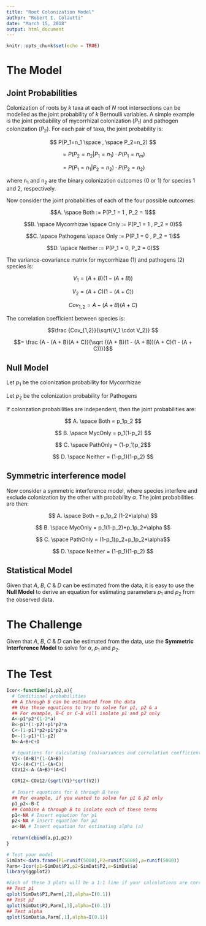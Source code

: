 ```yaml
---
title: "Root Colonization Model"
author: "Robert I. Colautti"
date: "March 15, 2018"
output: html_document
---
```


```r
knitr::opts_chunk$set(echo = TRUE)
```

# The Model

## Joint Probabilities

Colonization of roots by _k_ taxa at each of _N_ root intersections can be modelled as the joint probability of _k_ Bernoulli variables. A simple example is the joint probability of mycorrhizal colonization ($P_1$) and pathogen colonization ($P_2$). For each pair of taxa, the joint probability is:

$$ P(P_1=n_1 \space , \space P_2=n_2) $$

$$= P(P_2=n_2 | P_1=n_1) \cdot P(P_1=n_m)$$ 

$$= P(P_1=n_1 | P_2=n_2) \cdot P(P_2=n_2) $$

where n~1~ and n~2~ are the binary colonization outcomes (0 or 1) for species 1 and 2, respectively. 

Now consider the joint probabilities of each of the four possible outcomes:

$$A. \space Both := P(P_1 = 1 , P_2 = 1)$$

$$B. \space Mycorrhizae \space Only := P(P_1 = 1 , P_2 = 0)$$

$$C. \space Pathogens \space Only := P(P_1 = 0 , P_2 = 1)$$ 

$$D. \space Neither := P(P_1 = 0, P_2 = 0)$$

The variance-covariance matrix for mycorrhizae (1) and pathogens (2) species is:

$$V_1 = (A + B)(1 - (A + B))$$

$$V_2 = (A + C)(1 - (A + C))$$

$$Cov_{1,2} = A - (A + B)(A + C)$$

The correlation coefficient between species is:

$$\frac {Cov_{1,2}}{\sqrt{V_1 \cdot V_2}} $$

$$= \frac {A - (A + B)(A + C)}{\sqrt {(A + B)(1 - (A + B))(A + C)(1 - (A + C))}}$$

## Null Model

Let $p_1$ be the colonization probability for Mycorrhizae

Let $p_2$ be the colonization probability for Pathogens

If colonzation probabilities are independent, then the joint probabilities are:

$$ A. \space Both = p_1p_2 $$

$$ B. \space MycOnly = p_1(1-p_2) $$

$$ C. \space PathOnly = (1-p_1)p_2$$

$$ D. \space Neither = (1-p_1)(1-p_2) $$

## Symmetric interference model

Now consider a symmetric interference model, where species interfere and exclude colonization by the other with probability $\alpha$. The joint probabilities are then:

$$ A. \space Both = p_1p_2 (1-2*\alpha)  $$

$$ B. \space MycOnly = p_1(1-p_2)+p_1p_2*\alpha $$

$$ C. \space PathOnly = (1-p_1)p_2+p_1p_2*\alpha$$

$$ D. \space Neither = (1-p_1)(1-p_2) $$

## Statistical Model

Given that $A$, $B$, $C$ & $D$ can be estimated from the data, it is easy to use the __Null Model__ to derive an equation for estimating parameters $p_1$ and $p_2$ from the observed data.



# The Challenge

Given that $A$, $B$, $C$ & $D$ can be estimated from the data, use the __Symmetric Interference Model__ to solve for $\alpha$, $p_1$ and $p_2$.

# The Test

```r
Icor<-function(p1,p2,a){
  # Conditional probabilities
  ## A through B can be estimated from the data
  ## Use these equations to try to solve for p1, p2 & a
  ## For example, B-C or C-B will isolate p1 and p2 only
  A<-p1*p2*(1-2*a)
  B<-p1*(1-p2)+p1*p2*a
  C<-(1-p1)*p2+p1*p2*a
  D<-(1-p1)*(1-p2)
  N<-A+B+C+D

  # Equations for calculating (co)variances and correlation coefficient  
  V1<-(A+B)*(1-(A+B))
  V2<-(A+C)*(1-(A+C))
  COV12<-A-(A+B)*(A+C)

  COR12<-COV12/(sqrt(V1)*sqrt(V2))
  
  # Insert equations for A through B here
  ## For example, if you wanted to solve for p1 & p2 only
  p1_p2<-B-C
  ## Combine A through B to isolate each of these terms
  p1<-NA # Insert equation for p1
  p2<-NA # insert equation for p2
  a<-NA # Insert equation for estimating alpha (a)
  
  return(cbind(a,p1,p2))
}

# Test your model
SimDat<-data.frame(P1=runif(5000),P2=runif(5000),a=runif(5000))
Parm<-Icor(p1=SimDat$P1,p2=SimDat$P2,a=SimDat$a)
library(ggplot2)

#Each of these 3 plots will be a 1:1 line if your calculations are correct"
## Test p1
qplot(SimDat$P1,Parm[,2],alpha=I(0.1))
## Test p2
qplot(SimDat$P2,Parm[,3],alpha=I(0.1))
## Test alpha
qplot(SimDat$a,Parm[,1],alpha=I(0.1))
```

